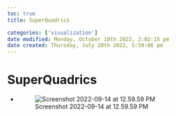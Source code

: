 ```yaml
---
toc: true
title: SuperQuadrics

categories: ['visualization']
date modified: Monday, October 10th 2022, 2:02:15 pm
date created: Thursday, July 28th 2022, 5:59:06 pm
---
```


# SuperQuadrics
- ![Screenshot 2022-09-14 at 12.59.59 PM](images/Screenshot%202022-09-14%20at%2012.59.59%20PM.png)



